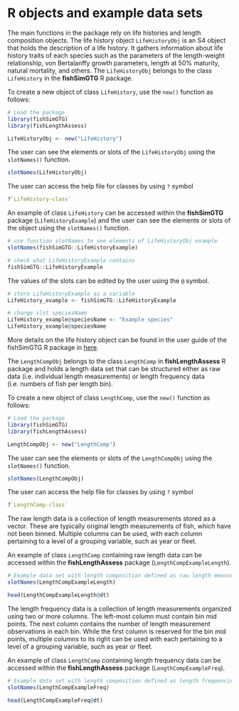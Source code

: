 # R objects and example data sets

The main functions in the package rely on life histories and length composition objects. The life history object `LifeHistoryObj` is an S4 object that holds the description of a life history. It gathers information about life history traits of each species such as the parameters of the length-weight relationship, von Bertalanffy growth parameters, length at 50% maturity, natural mortality, and others. The `LifeHistoryObj` belongs to the class `LifeHistory` in the **fishSimGTG** R package. 

To create a new object of class `LifeHistory`, use the `new()` function as follows:

```r
# Load the package
library(fishSimGTG)
library(fishLengthAssess)

LifeHistoryObj <- new("LifeHistory")
```

The user can see the elements or slots of the `LifeHistoryObj` using the  `slotNames()` function.

```r
slotNames(LifeHistoryObj)
```

The user can access the help file for classes by using `?` symbol

```r
?`LifeHistory-class`  
```

An example of class `LifeHistory` can be accessed within the **fishSimGTG** package (`LifeHistoryExample`) and the user can see the elements or slots of the object using the `slotNames()` function.

```r
# use function slotNames to see elements of LifeHistoryObj example
slotNames(fishSimGTG::LifeHistoryExample)

# check what LifeHistoryExample contains
fishSimGTG::LifeHistoryExample
```

The values of the slots can be edited by the user using the `@` symbol.

```r
# store LifeHistoryExample as a variable
LifeHistory_example <- fishSimGTG::LifeHistoryExample

# change slot speciesName
LifeHistory_example@speciesName <- "Example species"
LifeHistory_example@speciesName

```

More details on the life history object can be found in the user guide of the fishSimGTG R package in [here](https://natureanalytics-ca.github.io/fishSimGTG/om-pop.html#life-history-object).

The `LengthCompObj` belongs to the class `LengthComp` in **fishLengthAssess** R package and holds a length data set that can be structured either as raw data (i.e. individual length measurements) or length frequency data (i.e. numbers of fish per length bin). 

To create a new object of class `LengthComp`, use the `new()` function as follows:

```r
# Load the package
library(fishSimGTG)
library(fishLengthAssess)

LengthCompObj <- new("LengthComp")
```

The user can see the elements or slots of the `LengthCompObj` using the  `slotNames()` function.

```r
slotNames(LengthCompObj)
```

The user can access the help file for classes by using `?` symbol

```r
?`LengthComp-class`  
```

The raw length data is a collection of length measurements stored as a vector. These are typically original length measurements of fish, which have not been binned. Multiple columns can be used, with each column pertaining to a level of a grouping variable, such as year or fleet. 

An example of class `LengthComp` containing raw length data can be accessed within the **fishLengthAssess** package (`LengthCompExampleLength`).

```r
# Example data set with length composition defined as raw length measurements by year
slotNames(LengthCompExampleLength)

head(LengthCompExampleLength@dt)
```

The length frequency data is a collection of length measurements organized using two or more columns. The left-most column must contain bin mid points. The next column contains the number of length measurement observations in each bin. While the first column is reserved for the bin mid points, multiple columns to its right can be used with each pertaining to a level of a grouping variable, such as year or fleet. 

An example of class `LengthComp` containing length frequency data can be accessed within the **fishLengthAssess** package (`LengthCompExampleFreq`).

```r
# Example data set with length composition defined as length frequencies by year
slotNames(LengthCompExampleFreq)

head(LengthCompExampleFreq@dt)
```


